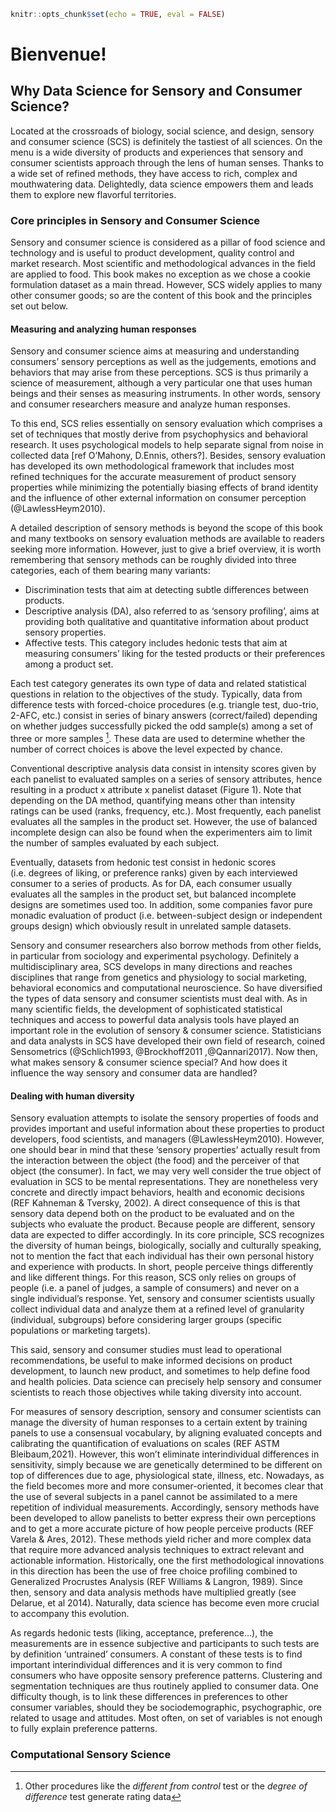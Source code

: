 ```r
knitr::opts_chunk$set(echo = TRUE, eval = FALSE)
```
# Bienvenue! {#bienvenue}

## Why Data Science for Sensory and Consumer Science? {-}

Located at the crossroads of biology, social science, and design, sensory and consumer science (SCS) is definitely the tastiest of all sciences. On the menu is a wide diversity of products and experiences that sensory and consumer scientists approach through the lens of human senses. Thanks to a wide set of refined methods, they have access to rich, complex and mouthwatering data. Delightedly, data science empowers them and leads them to explore new flavorful territories.

### Core principles in Sensory and Consumer Science {-}

Sensory and consumer science is considered as a pillar of food science and technology and is useful to product development, quality control and market research. Most scientific and methodological advances in the field are applied to food. This book makes no exception as we chose a cookie formulation dataset as a main thread. However, SCS widely applies to many other consumer goods; so are the content of this book and the principles set out below.

#### Measuring and analyzing human responses {-}
Sensory and consumer science aims at measuring and understanding consumers’ sensory perceptions as well as the judgements, emotions and behaviors that may arise from these perceptions. SCS is thus primarily a science of measurement, although a very particular one that uses human beings and their senses as measuring instruments. In other words, sensory and consumer researchers measure and analyze human responses.

To this end, SCS relies essentially on sensory evaluation which comprises a set of techniques that mostly derive from psychophysics and behavioral research. It uses psychological models to help separate signal from noise in collected data [ref O’Mahony, D.Ennis, others?]. Besides, sensory evaluation has developed its own methodological framework that includes most refined techniques for the accurate measurement of product sensory properties while minimizing the potentially biasing effects of brand identity and the influence of other external information on consumer perception (@LawlessHeym2010).

A detailed description of sensory methods is beyond the scope of this book and many textbooks on sensory evaluation methods are available to readers seeking more information. However, just to give a brief overview, it is worth remembering that sensory methods can be roughly divided into three categories, each of them bearing many variants:

*	Discrimination tests that aim at detecting subtle differences between products. 
*	Descriptive analysis (DA), also referred to as ‘sensory profiling’, aims at providing both qualitative and quantitative information about product sensory properties.
*	Affective tests. This category includes hedonic tests that aim at measuring consumers’ liking for the tested products or their preferences among a product set.

Each test category generates its own type of data and related statistical questions in relation to the objectives of the study. Typically, data from difference tests with forced-choice procedures (e.g. triangle test, duo-trio, 2-AFC, etc.) consist in series of binary answers (correct/failed) depending on whether judges successfully picked the odd sample(s) among a set of three or more samples ^[Other procedures like the *different from control* test or the *degree of difference* test generate rating data]. These data are used to determine whether the number of correct choices is above the level expected by chance.

Conventional descriptive analysis data consist in intensity scores given by each panelist to evaluated samples on a series of sensory attributes, hence resulting in a product x attribute x panelist dataset (Figure 1). Note that depending on the DA method, quantifying means other than intensity ratings can be used (ranks, frequency, etc.). Most frequently, each panelist evaluates all the samples in the product set. However, the use of balanced incomplete design can also be found when the experimenters aim to limit the number of samples evaluated by each subject.

<!-- Insert figure 1 about here -->

Eventually, datasets from hedonic test consist in hedonic scores (i.e. degrees of liking, or preference ranks) given by each interviewed consumer to a series of products. As for DA, each consumer usually evaluates all the samples in the product set, but balanced incomplete designs are sometimes used too. In addition, some companies favor pure monadic evaluation of product (i.e. between-subject design or independent groups design) which obviously result in unrelated sample datasets.

Sensory and consumer researchers also borrow methods from other fields, in particular from sociology and experimental psychology. Definitely a multidisciplinary area, SCS develops in many directions and reaches disciplines that range from genetics and physiology to social marketing, behavioral economics and computational neuroscience. So have diversified the types of data sensory and consumer scientists must deal with. As in many scientific fields, the development of sophisticated statistical techniques and access to powerful data analysis tools have played an important role in the evolution of sensory & consumer science. Statisticians and data analysts in SCS have developed their own field of research, coined Sensometrics (@Schlich1993, @Brockhoff2011 ,@Qannari2017). Now then, what makes sensory & consumer science special? And how does it influence the way sensory and consumer data are handled?

#### Dealing with human diversity {-}
Sensory evaluation attempts to isolate the sensory properties of foods and provides important and useful information about these properties to product developers, food scientists, and managers (@LawlessHeym2010). However, one should bear in mind that these 'sensory properties' actually result from the interaction between the object (the food) and the perceiver of that object (the consumer). In fact, we may very well consider the true object of evaluation in SCS to be mental representations. They are nonetheless very concrete and directly impact behaviors, health and economic decisions (REF Kahneman & Tversky, 2002).
A direct consequence of this is that sensory data depend both on the product to be evaluated and on the subjects who evaluate the product. Because people are different, sensory data are expected to differ accordingly. In its core principle, SCS recognizes the diversity of human beings, biologically, socially and culturally speaking, not to mention the fact that each individual has their own personal history and experience with products. In short, people perceive things differently and like different things. For this reason, SCS only relies on groups of people (i.e. a panel of judges, a sample of consumers) and never on a single individual's response. Yet, sensory and consumer scientists usually collect individual data and analyze them at a refined level of granularity (individual, subgroups) before considering larger groups (specific populations or marketing targets).

This said, sensory and consumer studies must lead to operational recommendations, be useful to make informed decisions on product development, to launch new product, and sometimes to help define food and health policies. Data science can precisely help sensory and consumer scientists to reach those objectives while taking diversity into account.

For measures of sensory description, sensory and consumer scientists can manage the diversity of human responses to a certain extent by training panels to use a consensual vocabulary, by aligning evaluated concepts and calibrating the quantification of evaluations on scales (REF ASTM Bleibaum,2021). However, this won't eliminate interindividual differences in sensitivity, simply because we are genetically determined to be different on top of differences due to age, physiological state, illness, etc. Nowadays, as the field becomes more and more consumer-oriented, it becomes clear that the use of several subjects in a panel cannot be assimilated to a mere repetition of individual measurements. Accordingly, sensory methods have been developed to allow panelists to better express their own perceptions and to get a more accurate picture of how people perceive products (REF Varela & Ares, 2012). These methods yield richer and more complex data that require more advanced analysis techniques to extract relevant and actionable information. Historically, one the first methodological innovations in this direction has been the use of free choice profiling combined to Generalized Procrustes Analysis (REF Williams & Langron, 1989). Since then, sensory and data analysis methods have multiplied greatly (see Delarue, et al 2014). Naturally, data science has become even more crucial to accompany this evolution.

As regards hedonic tests (liking, acceptance, preference...), the measurements are in essence subjective and participants to such tests are by definition 'untrained' consumers. A constant of these tests is to find important interindividual differences and it is very common to find consumers who have opposite sensory preference patterns. Clustering and segmentation techniques are thus routinely applied to consumer data. One difficulty though, is to link these differences in preferences to other consumer variables, should they be sociodemographic, psychographic, ore related to usage and attitudes. Most often, on set of variables is not enough to fully explain preference patterns.



### Computational Sensory Science {-}
